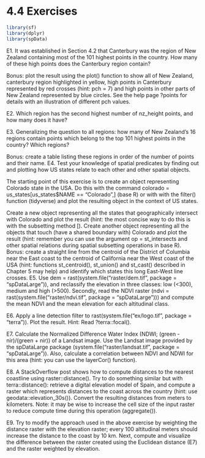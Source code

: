 # 4.4 Exercises

```r
library(sf)
library(dplyr)
library(spData)
```

E1. It was established in Section 4.2 that Canterbury was the region of New Zealand containing most of the 101 highest points in the country. How many of these high points does the Canterbury region contain?

Bonus: plot the result using the plot() function to show all of New Zealand, canterbury region highlighted in yellow, high points in Canterbury represented by red crosses (hint: pch = 7) and high points in other parts of New Zealand represented by blue circles. See the help page ?points for details with an illustration of different pch values.

E2. Which region has the second highest number of nz_height points, and how many does it have?

E3. Generalizing the question to all regions: how many of New Zealand’s 16 regions contain points which belong to the top 101 highest points in the country? Which regions?

Bonus: create a table listing these regions in order of the number of points and their name.
E4. Test your knowledge of spatial predicates by finding out and plotting how US states relate to each other and other spatial objects.

The starting point of this exercise is to create an object representing Colorado state in the USA. Do this with the command colorado = us_states[us_states$NAME == "Colorado",] (base R) or with with the filter() function (tidyverse) and plot the resulting object in the context of US states.

Create a new object representing all the states that geographically intersect with Colorado and plot the result (hint: the most concise way to do this is with the subsetting method [).
Create another object representing all the objects that touch (have a shared boundary with) Colorado and plot the result (hint: remember you can use the argument op = st_intersects and other spatial relations during spatial subsetting operations in base R).
Bonus: create a straight line from the centroid of the District of Columbia near the East coast to the centroid of California near the West coast of the USA (hint: functions st_centroid(), st_union() and st_cast() described in Chapter 5 may help) and identify which states this long East-West line crosses.
E5. Use dem = rast(system.file("raster/dem.tif", package = "spDataLarge")), and reclassify the elevation in three classes: low (<300), medium and high (>500). Secondly, read the NDVI raster (ndvi = rast(system.file("raster/ndvi.tif", package = "spDataLarge"))) and compute the mean NDVI and the mean elevation for each altitudinal class.

E6. Apply a line detection filter to rast(system.file("ex/logo.tif", package = "terra")). Plot the result. Hint: Read ?terra::focal().

E7. Calculate the Normalized Difference Water Index (NDWI; (green - nir)/(green + nir)) of a Landsat image. Use the Landsat image provided by the spDataLarge package (system.file("raster/landsat.tif", package = "spDataLarge")). Also, calculate a correlation between NDVI and NDWI for this area (hint: you can use the layerCor() function).

E8. A StackOverflow post shows how to compute distances to the nearest coastline using raster::distance(). Try to do something similar but with terra::distance(): retrieve a digital elevation model of Spain, and compute a raster which represents distances to the coast across the country (hint: use geodata::elevation_30s()). Convert the resulting distances from meters to kilometers. Note: it may be wise to increase the cell size of the input raster to reduce compute time during this operation (aggregate()).

E9. Try to modify the approach used in the above exercise by weighting the distance raster with the elevation raster; every 100 altitudinal meters should increase the distance to the coast by 10 km. Next, compute and visualize the difference between the raster created using the Euclidean distance (E7) and the raster weighted by elevation.
